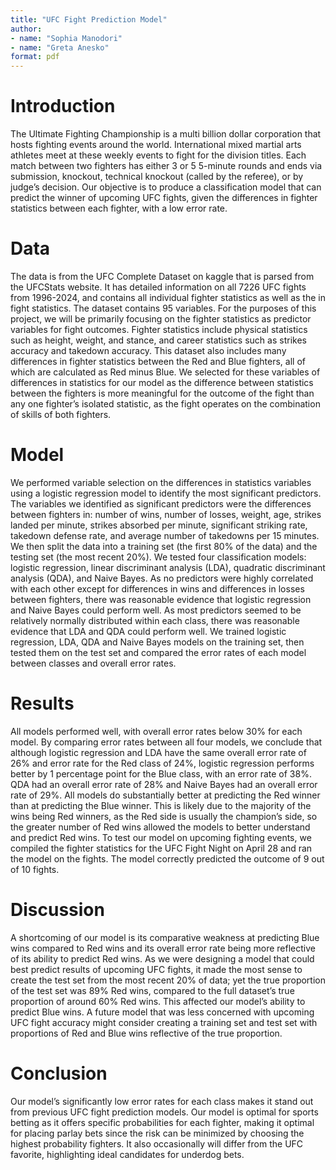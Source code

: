 ```yaml
---
title: "UFC Fight Prediction Model"
author:
- name: "Sophia Manodori"
- name: "Greta Anesko"
format: pdf
---
```


# Introduction
The Ultimate Fighting Championship is a multi billion dollar corporation that hosts fighting events around the world. International mixed martial arts athletes meet at these weekly events to fight for the division titles. Each match between two fighters has either 3 or 5 5-minute rounds and ends via submission, knockout, technical knockout (called by the referee), or by judge’s decision. Our objective is to produce a classification model that can predict the winner of upcoming UFC fights, given the differences in fighter statistics between each fighter, with a low error rate.

# Data
The data is from the UFC Complete Dataset on kaggle that is parsed from the UFCStats website. It has detailed information on all 7226 UFC fights from 1996-2024, and contains all individual fighter statistics as well as the in fight statistics. The dataset contains 95 variables. For the purposes of this project, we will be primarily focusing on the fighter statistics as predictor variables for fight outcomes. Fighter statistics include physical statistics such as height, weight, and stance, and career statistics such as strikes accuracy and takedown accuracy. This dataset also includes many differences in fighter statistics between the Red and Blue fighters, all of which are calculated as Red minus Blue. We selected for these variables of differences in statistics for our model as the difference between statistics between the fighters is more meaningful for the outcome of the fight than any one fighter’s isolated statistic, as the fight operates on the combination of skills of both fighters.

# Model
We performed variable selection on the differences in statistics variables using a logistic regression model to identify the most significant predictors. The variables we identified as significant predictors were the differences between fighters in: number of wins, number of losses, weight, age, strikes landed per minute, strikes absorbed per minute, significant striking rate, takedown defense rate, and average number of takedowns per 15 minutes. We then split the data into a training set (the first 80% of the data) and the testing set (the most recent 20%). We tested four classification models: logistic regression, linear discriminant analysis (LDA), quadratic discriminant analysis (QDA), and Naive Bayes. As no predictors were highly correlated with each other except for differences in wins and differences in losses between fighters, there was reasonable evidence that logistic regression and Naive Bayes could perform well. As most predictors seemed to be relatively normally distributed within each class, there was reasonable evidence that LDA and QDA could perform well. We trained logistic regression, LDA, QDA and Naive Bayes models on the training set, then tested them on the test set and compared the error rates of each model between classes and overall error rates.

# Results
All models performed well, with overall error rates below 30% for each model. By comparing error rates between all four models, we conclude that although logistic regression and LDA have the same overall error rate of 26% and error rate for the Red class of 24%, logistic regression performs better by 1 percentage point for the Blue class, with an error rate of 38%. QDA had an overall error rate of 28% and Naive Bayes had an overall error rate of 29%. All models do substantially better at predicting the Red winner than at predicting the Blue winner. This is likely due to the majority of the wins being Red winners, as the Red side is usually the champion's side, so the greater number of Red wins allowed the models to better understand and predict Red wins. To test our model on upcoming fighting events, we compiled the fighter statistics for the UFC Fight Night on April 28 and ran the model on the fights. The model correctly predicted the outcome of 9 out of 10 fights.

# Discussion
A shortcoming of our model is its comparative weakness at predicting Blue wins compared to Red wins and its overall error rate being more reflective of its ability to predict Red wins. As we were designing a model that could best predict results of upcoming UFC fights, it made the most sense to create the test set from the most recent 20% of data; yet the true proportion of the test set was 89% Red wins, compared to the full dataset’s true proportion of around 60% Red wins. This affected our model’s ability to predict Blue wins. A future model that was less concerned with upcoming UFC fight accuracy might consider creating a training set and test set with proportions of Red and Blue wins reflective of the true proportion. 

# Conclusion
Our model’s significantly low error rates for each class makes it stand out from previous UFC fight prediction models. Our model is optimal for sports betting as it offers specific probabilities for each fighter, making it optimal for placing parlay bets since the risk can be minimized by choosing the highest probability fighters. It also occasionally will differ from the UFC favorite, highlighting ideal candidates for underdog bets.